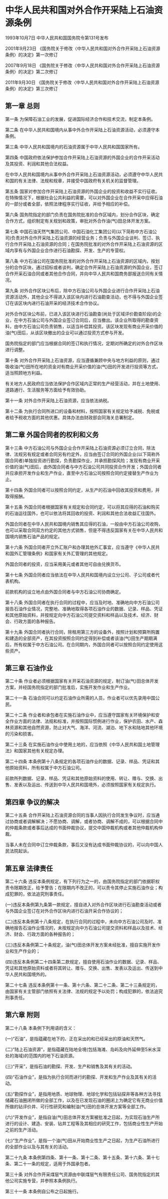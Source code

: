 # 中华人民共和国对外合作开采陆上石油资源条例

1993年10月7日 中华人民共和国国务院令第131号发布　

2001年9月23日 《国务院关于修改〈中华人民共和国对外合作开采陆上石油资源条例〉的决定》第一次修订　

2007年9月18日 《国务院关于修改〈中华人民共和国对外合作开采陆上石油资源条例〉的决定》第二次修订　

2011年9月30日 《国务院关于修改〈中华人民共和国对外合作开采陆上石油资源条例〉的决定》第三次修订　

  

## 第一章 总则

第一条 为保障石油工业的发展，促进国际经济合作和技术交流，制定本条例。

第二条 在中华人民共和国境内从事中外合作开采陆上石油资源活动，必须遵守本条例。

第三条 中华人民共和国境内的石油资源属于中华人民共和国国家所有。

第四条 中国政府依法保护参加合作开采陆上石油资源的外国企业的合作开采活动及其投资、利润和其他合法权益。

在中华人民共和国境内从事中外合作开采陆上石油资源活动，必须遵守中华人民共和国的有关法律、法规和规章，并接受中国政府有关机关的监督管理。

第五条 国家对参加合作开采陆上石油资源的外国企业的投资和收益不实行征收。在特殊情况下，根据社会公共利益的需要，可以对外国企业在合作开采中应得石油的一部分或者全部，依照法律程序实行征收，并给予相应的补偿。

第六条 国务院指定的部门负责在国务院批准的合作区域内，划分合作区块，确定合作方式，组织制定有关规划和政策，审批对外合作油(气)田总体开发方案。

第七条 中国石油天然气集团公司、中国石油化工集团公司(以下简称中方石油公司)负责对外合作开采陆上石油资源的经营业务；负责与外国企业谈判、签订、执行合作开采陆上石油资源的合同；在国务院批准的对外合作开采陆上石油资源的区域内享有与外国企业合作进行石油勘探、开发、生产的专营权。

第八条 中方石油公司在国务院批准的对外合作开采陆上石油资源的区域内，按划分的合作区块，通过招标或者谈判，确定合作开采陆上石油资源的外国企业，签订合作开采石油合同或者其他合作合同，并向中华人民共和国商务部报送合同有关情况。

第九条 对外合作区块公布后，除中方石油公司与外国企业进行合作开采陆上石油资源活动外，其他企业不得进入该区块内进行石油勘查活动，也不得与外国企业签订在该区块内进行石油开采的经济技术合作协议。

对外合作区块公布前，已进入该区块进行石油勘查(尚处于区域评价勘查阶段)的企业，在中方石油公司与外国企业签订合同后，应当撤出。该企业所取得的勘查资料，由中方石油公司负责销售，以适当补偿其投资。该区块发现有商业开采价值的油(气)田后，从该区块撤出的企业可以通过投资方式参与开发。

国务院指定的部门应当根据合同的签订和执行情况，定期对所确定的对外合作区块进行调整。

第十条 对外合作开采陆上石油资源，应当遵循兼顾中央与地方利益的原则，通过吸收油(气)田所在地的资金对有商业开采价值的油(气)田的开发进行投资等方式，适当照顾地方利益。

有关地方人民政府应当依法保护合作区域内正常的生产经营活动，并在土地使用、道路通行、生活服务等方面给予有效协助。

第十一条 对外合作开采陆上石油资源，应当依法纳税。

第十二条 为执行合同所进口的设备和材料，按照国家有关规定给予减税、免税或者给予税收方面的其他优惠。具体办法由财政部会同海关总署制定。

## 第二章 外国合同者的权利和义务

第十三条 中方石油公司与外国企业合作开采陆上石油资源必须订立合同，除法律、法规另有规定或者合同另有约定外，应当由签订合同的外国企业(以下简称外国合同者)单独投资进行勘探，负责勘探作业，并承担勘探风险；发现有商业开采价值的油(气)田后，由外国合同者与中方石油公司共同投资合作开发；外国合同者并应承担开发作业和生产作业，直至中方石油公司按照合同约定接替生产作业为止。

第十四条 外国合同者可以按照合同约定，从生产的石油中回收其投资和费用，并取得报酬。

第十五条 外国合同者根据国家有关规定和合同约定，可以将其应得的石油和购买的石油运往国外，也可以依法将其回收的投资、利润和其他合法收益汇往国外。

外国合同者在中华人民共和国境内销售其应得的石油，一般由中方石油公司收购，也可以采取合同双方约定的其他方式销售，但是不得违反国家有关在中华人民共和国境内销售石油产品的规定。

第十六条 外国合同者开立外汇账户和办理其他外汇事宜，应当遵守《中华人民共和国外汇管理条例》和国家有关外汇管理的其他规定。

外国合同者的投资，应当采用美元或者其他可自由兑换货币。

第十七条 外国合同者应当依法在中华人民共和国境内设立分公司、子公司或者代表机构。

前款机构的设立地点由外国合同者与中方石油公司协商确定。

第十八条 外国合同者在执行合同的过程中，应当及时地、准确地向中方石油公司报告石油作业情况，完整地、准确地取得各项石油作业的数据、记录、样品、凭证和其他原始资料，并按规定向中方石油公司提交资料和样品以及技术、经济、财会、行政方面的各种报告。

第十九条 外国合同者执行合同，除租用第三方的设备外，按照计划和预算所购置和建造的全部资产，在其投资按照合同约定得到补偿或者该油(气)田生产期期满后，所有权属于中方石油公司。在合同期内，外国合同者可以按照合同约定使用这些资产。

## 第三章 石油作业

第二十条 作业者必须根据国家有关开采石油资源的规定，制订油(气)田总体开发方案，并经国务院指定的部门批准后，实施开发作业和生产作业。

第二十一条 石油合同可以约定石油作业所需的人员，作业者可以优先录用中国公民。

第二十二条 作业者和承包者在实施石油作业中，应当遵守国家有关环境保护和安全作业方面的法律、法规和标准，并按照国际惯例进行作业，保护农田、水产、森林资源和其他自然资源，防止对大气、海洋、河流、湖泊、地下水和陆地其他环境的污染和损害。

第二十三条 在实施石油作业中使用土地的，应当依照《中华人民共和国土地管理法》和国家其他有关规定办理。

第二十四条 本条例第十八条规定的各项石油作业的数据、记录、样品、凭证和其他原始资料，所有权属于中方石油公司。

前款所列数据、记录、样品、凭证和其他原始资料的使用、转让、赠与、交换、出售、发表以及运出、传送到中华人民共和国境外，必须按照国家有关规定执行。

## 第四章 争议的解决

第二十五条 合作开采陆上石油资源合同的当事人因执行合同发生争议时，应当通过协商或者调解解决；不愿协商、调解，或者协商、调解不成的，可以根据合同中的仲裁条款或者事后达成的书面仲裁协议，提交中国仲裁机构或者其他仲裁机构仲裁。

当事人未在合同中订立仲裁条款，事后又没有达成书面仲裁协议的，可以向中国人民法院起诉。

## 第五章 法律责任

第二十六条 违反本条例规定，有下列行为之一的，由国务院指定的部门依据职权责令限期改正，给予警告；在限期内不改正的，可以责令其停止实施石油作业；构成犯罪的，依法追究刑事责任。

(一)违反本条例第九条第一款规定，擅自进入对外合作区块进行石油勘查活动或者与外国企业签订在对外合作区块内进行石油开采合作协议的；

(二)违反本条例第十八条规定，在执行合同的过程中，未向中方石油公司及时、准确地报告石油作业情况的，未按规定向中方石油公司提交资料和样品以及技术、经济、财会、行政方面的各种报告的；

(三)违反本条例第二十条规定，油(气)田总体开发方案未经批准，擅自实施开发作业和生产作业的；

(四)违反本条例第二十四条第二款规定，擅自使用石油作业的数据、记录、样品、凭证和其他原始资料或者将其转让、赠与、交换、出售、发表以及运出、传送到中华人民共和国境外的。

第二十七条 违反本条例第十一条、第十六条、第二十二条、第二十三条规定的，由国家有关主管部门依照有关法律、法规的规定予以处罚；构成犯罪的，依法追究刑事责任。

## 第六章 附则

第二十八条 本条例下列用语的含义：

(一)“石油”，是指蕴藏在地下的、正在采出的和已经采出的原油和天然气。

(二)“陆上石油资源”，是指蕴藏在陆地全境(包括海滩、岛屿及向外延伸至5米水深处的海域)的范围内的地下石油资源。

(三)“开采”，是指石油的勘探、开发、生产和销售及其有关的活动。

(四)“石油作业”，是指为执行合同而进行的勘探、开发和生产作业及其有关的活动。

(五)“勘探作业”，是指用地质、地球物理、地球化学和包括钻探井等各种方法寻找储藏石油圈闭所做的全部工作，以及在已发现石油的圈闭上为确定它有无商业价值所做的钻评价井、可行性研究和编制油(气)田的总体开发方案等全部工作。

(六)“开发作业”，是指自油(气)田总体开发方案被批准之日起，为实现石油生产所进行的设计、建造、安装、钻井工程等及其相应的研究工作，包括商业性生产开始之前的生产活动。

(七)“生产作业”，是指一个油(气)田从开始商业性生产之日起，为生产石油所进行的全部作业以及与其有关的活动。

第二十九条 本条例第四条、第十一条、第十二条、第十五条、第十六条、第十七条、第二十一条的规定，适用于外国承包者。

第三十条 对外合作开采煤层气资源由中联煤层气有限责任公司、国务院指定的其他公司实施专营，并参照本条例执行。

第三十一条 本条例自公布之日起施行。